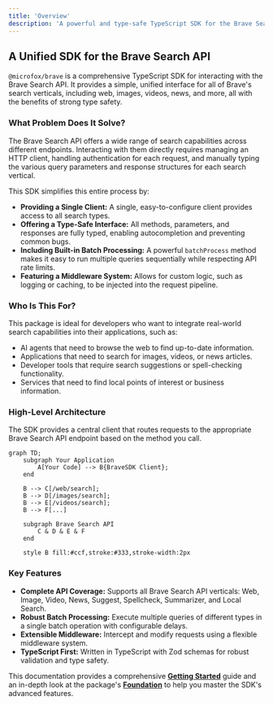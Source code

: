 ```yaml
---
title: 'Overview'
description: 'A powerful and type-safe TypeScript SDK for the Brave Search API, providing access to web, image, video, news, and local search.'
---
```


## A Unified SDK for the Brave Search API

`@microfox/brave` is a comprehensive TypeScript SDK for interacting with the Brave Search API. It provides a simple, unified interface for all of Brave's search verticals, including web, images, videos, news, and more, all with the benefits of strong type safety.

### What Problem Does It Solve?
The Brave Search API offers a wide range of search capabilities across different endpoints. Interacting with them directly requires managing an HTTP client, handling authentication for each request, and manually typing the various query parameters and response structures for each search vertical.

This SDK simplifies this entire process by:
-   **Providing a Single Client:** A single, easy-to-configure client provides access to all search types.
-   **Offering a Type-Safe Interface:** All methods, parameters, and responses are fully typed, enabling autocompletion and preventing common bugs.
-   **Including Built-in Batch Processing:** A powerful `batchProcess` method makes it easy to run multiple queries sequentially while respecting API rate limits.
-   **Featuring a Middleware System:** Allows for custom logic, such as logging or caching, to be injected into the request pipeline.

### Who Is This For?
This package is ideal for developers who want to integrate real-world search capabilities into their applications, such as:
-   AI agents that need to browse the web to find up-to-date information.
-   Applications that need to search for images, videos, or news articles.
-   Developer tools that require search suggestions or spell-checking functionality.
-   Services that need to find local points of interest or business information.

### High-Level Architecture
The SDK provides a central client that routes requests to the appropriate Brave Search API endpoint based on the method you call.

```mermaid
graph TD;
    subgraph Your Application
        A[Your Code] --> B{BraveSDK Client};
    end

    B --> C[/web/search];
    B --> D[/images/search];
    B --> E[/videos/search];
    B --> F[...]

    subgraph Brave Search API
        C & D & E & F
    end

    style B fill:#ccf,stroke:#333,stroke-width:2px
```

### Key Features
-   **Complete API Coverage:** Supports all Brave Search API verticals: Web, Image, Video, News, Suggest, Spellcheck, Summarizer, and Local Search.
-   **Robust Batch Processing:** Execute multiple queries of different types in a single batch operation with configurable delays.
-   **Extensible Middleware:** Intercept and modify requests using a flexible middleware system.
-   **TypeScript First:** Written in TypeScript with Zod schemas for robust validation and type safety.

This documentation provides a comprehensive **[Getting Started](/micro-sdks/brave/getting-started)** guide and an in-depth look at the package's **[Foundation](/micro-sdks/brave/foundation)** to help you master the SDK's advanced features.

